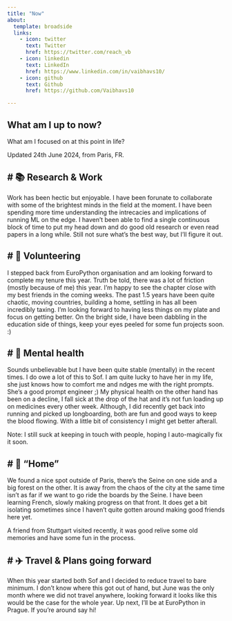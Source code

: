 ```yaml
---
title: "Now"
about:
  template: broadside
  links:
    - icon: twitter
      text: Twitter
      href: https://twitter.com/reach_vb
    - icon: linkedin
      text: LinkedIn
      href: https://www.linkedin.com/in/vaibhavs10/
    - icon: github
      text: Github
      href: https://github.com/Vaibhavs10

---
```


## **What am I up to now?**

What am I focused on at this point in life?

Updated 24th June 2024, from Paris, FR.

# 📚 Research & Work
---

Work has been hectic but enjoyable. I have been forunate to collaborate with some of the brightest minds in the field at the moment.
I have been spending more time understanding the intrecacies and implications of running ML on the edge.
I haven't been able to find a single continuous block of time to put my head down and do good old research or even read papers in a long while. Still not sure what's the best way, but I'll figure it out.

# 🙌 Volunteering
---

I stepped back from EuroPython organisation and am looking forward to complete my tenure this year. Truth be told, there was a lot of friction (mostly because of me) this year. I'm happy to see the chapter close with my best friends in the coming weeks.
The past 1.5 years have been quite chaotic, moving countries, building a home, settling in has all been incredibly taxing. I'm looking forward to having less things on my plate and focus on getting better.
On the bright side, I have been dabbling in the education side of things, keep your eyes peeled for some fun projects soon. :)

# 🧠 Mental health
---

Sounds unbelievable but I have been quite stable (mentally) in the recent times. I do owe a lot of this to Sof. I am quite lucky to have her in my life, she just knows how to comfort me and ndges me with the right prompts. She's a good prompt engineer ;)
My physical health on the other hand has been on a decline, I fall sick at the drop of the hat and it's not fun loading up on medicines every other week.
Although, I did recently get back into running and picked up longboarding, both are fun and good ways to keep the blood flowing. With a little bit of consistency I might get better afterall.

Note: I still suck at keeping in touch with people, hoping I auto-magically fix it soon.

# 🏡 “Home”
---

We found a nice spot outside of Paris, there's the Seine on one side and a big forest on the other. It is away from the chaos of the city at the same time isn't as far if we want to go ride the boards by the Seine.
I have been learning French, slowly making progress on that front. It does get a bit isolating sometimes since I haven't quite gotten around making good friends here yet.

A friend from Stuttgart visited recently, it was good relive some old memories and have some fun in the process.

# ✈️ Travel & Plans going forward
---

When this year started both Sof and I decided to reduce travel to bare minimum. I don't know where this got out of hand, but June was the only month where we did not travel anywhere, looking forward it looks like this would be the case for the whole year.
Up next, I'll be at EuroPython in Prague. If you're around say hi!

